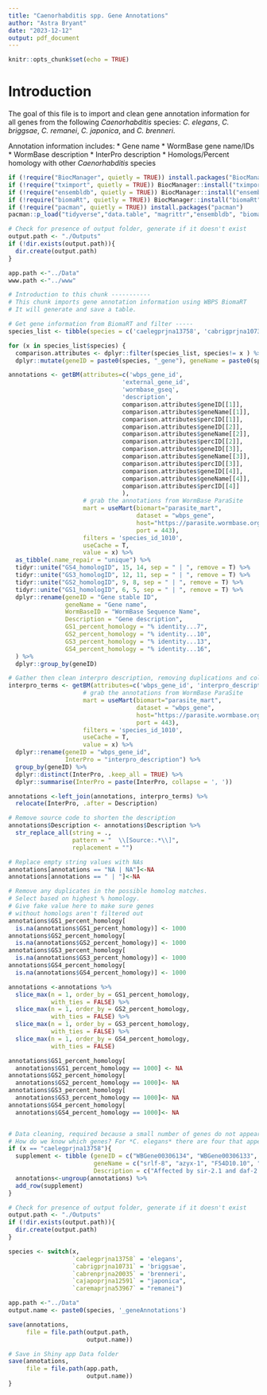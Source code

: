 ```yaml
---
title: "Caenorhabditis spp. Gene Annotations"
author: "Astra Bryant"
date: "2023-12-12"
output: pdf_document
---
```


```r
knitr::opts_chunk$set(echo = TRUE)
```

# Introduction
The goal of this file is to import and clean gene annotation information for all genes from the following *Caenorhabditis*  species: *C. elegans*, *C. briggsae*, *C. remanei*, *C. japonica*, and *C. brenneri*.

Annotation information includes:
  * Gene name
  * WormBase gene name/IDs
  * WormBase description
  * InterPro description
  * Homologs/Percent homology with other *Caenorhabditis* species  

```r
if (!require("BiocManager", quietly = TRUE)) install.packages("BiocManager")
if (!require("tximport", quietly = TRUE)) BiocManager::install("tximport", ask = FALSE)
if (!require("ensembldb", quietly = TRUE)) BiocManager::install("ensembldb", ask = FALSE)
if (!require("biomaRt", quietly = TRUE)) BiocManager::install("biomaRt", ask = FALSE)
if (!require("pacman", quietly = TRUE)) install.packages("pacman")
pacman::p_load("tidyverse","data.table", "magrittr","ensembldb", "biomaRt", "knitr")

# Check for presence of output folder, generate if it doesn't exist
output.path <- "./Outputs"
if (!dir.exists(output.path)){
  dir.create(output.path)
}

app.path <-"../Data"
www.path <-"../www"
```

```r
# Introduction to this chunk -----------
# This chunk imports gene annotation information using WBPS BiomaRT
# It will generate and save a table.

# Get gene information from BiomaRT and filter -----
species_list <- tibble(species = c('caelegprjna13758', 'cabrigprjna10731', 'cabrenprjna20035', 'caremaprjna53967', 'cajapoprjna12591'))

for (x in species_list$species) {
  comparison.attributes <- dplyr::filter(species_list, species!= x ) %>%
  dplyr::mutate(geneID = paste0(species, "_gene"), geneName = paste0(species, "_gene_name"), percID = paste0(species, "_homolog_perc_id"))

annotations <- getBM(attributes=c('wbps_gene_id', 
                                'external_gene_id',
                                'wormbase_gseq',
                                'description',
                                comparison.attributes$geneID[[1]],
                                comparison.attributes$geneName[[1]],
                                comparison.attributes$percID[[1]],
                                comparison.attributes$geneID[[2]],
                                comparison.attributes$geneName[[2]],
                                comparison.attributes$percID[[2]],
                                comparison.attributes$geneID[[3]],
                                comparison.attributes$geneName[[3]],
                                comparison.attributes$percID[[3]],
                                comparison.attributes$geneID[[4]],
                                comparison.attributes$geneName[[4]],
                                comparison.attributes$percID[[4]]
                                ),
                     # grab the annotations from WormBase ParaSite
                     mart = useMart(biomart="parasite_mart", 
                                    dataset = "wbps_gene", 
                                    host="https://parasite.wormbase.org", 
                                    port = 443),
                     filters = 'species_id_1010',
                     useCache = T,
                     value = x) %>%
  as_tibble(.name_repair = "unique") %>%
  tidyr::unite("GS4_homologID", 15, 14, sep = " | ", remove = T) %>%
  tidyr::unite("GS3_homologID", 12, 11, sep = " | ", remove = T) %>%
  tidyr::unite("GS2_homologID", 9, 8, sep = " | ", remove = T) %>%
  tidyr::unite("GS1_homologID", 6, 5, sep = " | ", remove = T) %>%
  dplyr::rename(geneID = "Gene stable ID",
                geneName = "Gene name",
                WormBaseID = "WormBase Sequence Name",
                Description = "Gene description",
                GS1_percent_homology = "% identity...7",
                GS2_percent_homology = "% identity...10",
                GS3_percent_homology = "% identity...13",
                GS4_percent_homology = "% identity...16",
  ) %>%
  dplyr::group_by(geneID)

# Gather then clean interpro description, removing duplications and collapsing to one line
interpro_terms <- getBM(attributes=c('wbps_gene_id', 'interpro_description'),
                     # grab the annotations from WormBase ParaSite
                     mart = useMart(biomart="parasite_mart", 
                                    dataset = "wbps_gene", 
                                    host="https://parasite.wormbase.org", 
                                    port = 443),
                     filters = 'species_id_1010',
                     useCache = T,
                     value = x) %>%
  dplyr::rename(geneID = "wbps_gene_id",
                InterPro = "interpro_description") %>%
  group_by(geneID) %>%
  dplyr::distinct(InterPro, .keep_all = TRUE) %>%
  dplyr::summarise(InterPro = paste(InterPro, collapse = ', '))

annotations <-left_join(annotations, interpro_terms) %>%
  relocate(InterPro, .after = Description)

# Remove source code to shorten the description
annotations$Description <- annotations$Description %>%
  str_replace_all(string = ., 
                  pattern = "  \\[Source:.*\\]", 
                  replacement = "")

# Replace empty string values with NAs
annotations[annotations == "NA | NA"]<-NA
annotations[annotations == " | "]<-NA

# Remove any duplicates in the possible homolog matches. 
# Select based on highest % homology.
# Give fake value here to make sure genes 
# without homologs aren't filtered out
annotations$GS1_percent_homology[
  is.na(annotations$GS1_percent_homology)] <- 1000 
annotations$GS2_percent_homology[
  is.na(annotations$GS2_percent_homology)] <- 1000
annotations$GS3_percent_homology[
  is.na(annotations$GS3_percent_homology)] <- 1000
annotations$GS4_percent_homology[
  is.na(annotations$GS4_percent_homology)] <- 1000

annotations <-annotations %>%
  slice_max(n = 1, order_by = GS1_percent_homology, 
            with_ties = FALSE) %>%
  slice_max(n = 1, order_by = GS2_percent_homology, 
            with_ties = FALSE) %>%
  slice_max(n = 1, order_by = GS3_percent_homology, 
            with_ties = FALSE) %>%
  slice_max(n = 1, order_by = GS4_percent_homology, 
            with_ties = FALSE)

annotations$GS1_percent_homology[
  annotations$GS1_percent_homology == 1000] <- NA
annotations$GS2_percent_homology[
  annotations$GS2_percent_homology == 1000]<- NA
annotations$GS3_percent_homology[
  annotations$GS3_percent_homology == 1000]<- NA
annotations$GS4_percent_homology[
  annotations$GS4_percent_homology == 1000]<- NA


# Data cleaning, required because a small number of genes do not appear in the BioMaRT database. Their information needs to be added.
# How do we know which genes? For *C. elegans* there are four that appear in the modENCODE RNA-seq dataset that do not have corresponding annotations. We are adding those. 
if (x == "caelegprjna13758"){
  supplement <- tibble (geneID = c("WBGene00306134", "WBGene00306133", "WBGene00306132", "WBGene00306131"),
                        geneName = c("srlf-8", "azyx-1", "F54D10.10", "Y34B4A.20"), 
                        Description = c("Affected by sir-2.1 and daf-2 according to microarray. Affected by Chlorpyrifos, dafa#1 and Sirolimus according to microarray.", "Is affected by sir-2.1 based on microarray studies.", "Affected by dpy-9, dpy-10, fbf-1, tdp-1, oga-1, ogt-1, pmk-1 and dnj-14 according to microarray. Affected by Quercetin, Hydrolyzable Tannins, paraquat, Colistin and triclosan according to microarray.", NA))
  annotations<-ungroup(annotations) %>%
  add_row(supplement)
}

# Check for presence of output folder, generate if it doesn't exist
output.path <- "./Outputs"
if (!dir.exists(output.path)){
  dir.create(output.path)
}

species <- switch(x,
                  `caelegprjna13758` = 'elegans',
                  `cabrigprjna10731` = 'briggsae',
                  `cabrenprjna20035` = 'brenneri',
                  `cajapoprjna12591` = "japonica",
                  `caremaprjna53967` = "remanei")

app.path <-"../Data"
output.name <- paste0(species, '_geneAnnotations')

save(annotations,
     file = file.path(output.path,
                      output.name))

# Save in Shiny app Data folder
save(annotations,
     file = file.path(app.path,
                      output.name))
}

```
